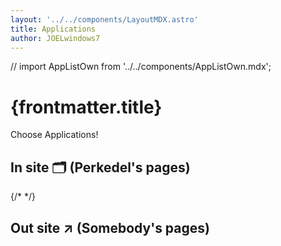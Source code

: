 ```yaml
---
layout: '../../components/LayoutMDX.astro'
title: Applications
author: JOELwindows7
---
```

// import AppListOwn from '../../components/AppListOwn.mdx';

# {frontmatter.title}
Choose Applications!
## In site 🗂️ (Perkedel's pages)
{/* <AppListOwn/> */}

## Out site ↗️ (Somebody's pages)
<IPFSFail/>
<AppListSomeone/>
